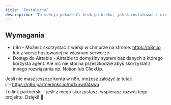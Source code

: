 ```yaml
---
title: 'Instalacja'
description: 'Ta sekcja pokaże Ci krok po kroku, jak zainstalować i uruchomić Agenta AI do generowania dokumentów w środowisku n8n. Dowiesz się, jak zaimportować workflow, połączyć się z Airtable i OpenAI, skonfigurować dane oraz aktywować webhook, który uruchamia proces generowania dokumentów. Po wykonaniu tych kroków Agent będzie gotowy do działania i automatycznego tworzenia dokumentów na podstawie danych klientów i szablonów.'
---
```


## Wymagania
 - n8n - Możesz skorzystać z wersji w chmurze na stronie: https://n8n.io lub z wersji hostowanej na własnum serwerze.
 - Dostęp do Airtable - Airtable to domyślny system baz danych z którego korzysta agent. Ale nic nie stoi na przeszkodzie abyś skorzystał z innego rozwiązania np. Notion lub ClickUp.

Jeśli nie masz jeszcze konta w n8n, możesz założyć je tutaj:  
👉 https://n8n.partnerlinks.io/nu1xnwl04swa  
To link partnerski – jeśli z niego skorzystasz, wspierasz rozwój tego projektu. Dzięki! 💚